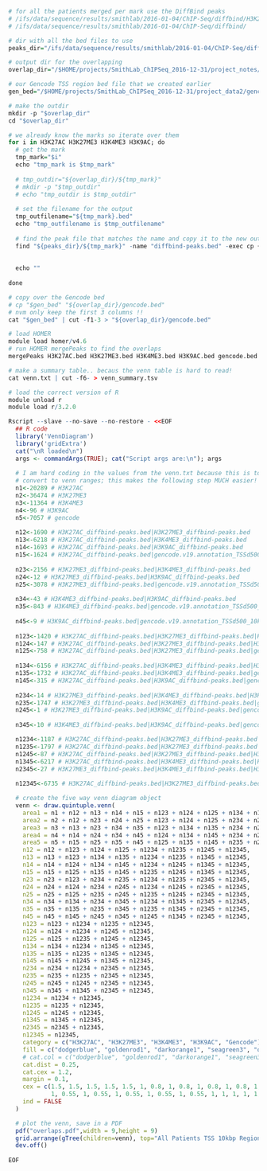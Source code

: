 
```r
# for all the patients merged per mark use the DiffBind peaks
# /ifs/data/sequence/results/smithlab/2016-01-04/ChIP-Seq/diffbind/H3K27AC/diffbind-peaks.bed
# /ifs/data/sequence/results/smithlab/2016-01-04/ChIP-Seq/diffbind/

# dir with all the bed files to use
peaks_dir="/ifs/data/sequence/results/smithlab/2016-01-04/ChIP-Seq/diffbind" # diffbind-peaks.bed

# output dir for the overlapping
overlap_dir="/$HOME/projects/SmithLab_ChIPSeq_2016-12-31/project_notes/peak_overlap/all_patients_per_mark"

# our Gencode TSS region bed file that we created earlier
gen_bed="/$HOME/projects/SmithLab_ChIPSeq_2016-12-31/project_data2/gencode.v19.annotation_TSSd500_10kbp.bed"

# make the outdir
mkdir -p "$overlap_dir"
cd "$overlap_dir"

# we already know the marks so iterate over them
for i in H3K27AC H3K27ME3 H3K4ME3 H3K9AC; do
  # get the mark
  tmp_mark="$i"
  echo "tmp_mark is $tmp_mark"
  
  # tmp_outdir="${overlap_dir}/${tmp_mark}"
  # mkdir -p "$tmp_outdir"
  # echo "tmp_outdir is $tmp_outdir"
  
  # set the filename for the output
  tmp_outfilename="${tmp_mark}.bed"
  echo "tmp_outfilename is $tmp_outfilename"
  
  # find the peak file that matches the name and copy it to the new outdir
  find "${peaks_dir}/${tmp_mark}" -name "diffbind-peaks.bed" -exec cp {} "${overlap_dir}/${tmp_outfilename}" \;
  
  
  echo ""
  
done

# copy over the Gencode bed
# cp "$gen_bed" "${overlap_dir}/gencode.bed"
# nvm only keep the first 3 columns !!
cat "$gen_bed" | cut -f1-3 > "${overlap_dir}/gencode.bed"

# load HOMER
module load homer/v4.6
# run HOMER mergePeaks to find the overlaps
mergePeaks H3K27AC.bed H3K27ME3.bed H3K4ME3.bed H3K9AC.bed gencode.bed -prefix mergepeaks -venn venn.txt -matrix matrix.txt

# make a summary table.. becaus the venn table is hard to read!
cat venn.txt | cut -f6- > venn_summary.tsv

# load the correct version of R
module unload r
module load r/3.2.0

Rscript --slave --no-save --no-restore - <<EOF
  ## R code
  library('VennDiagram')
  library('gridExtra')
  cat("\nR loaded\n")
  args <- commandArgs(TRUE); cat("Script args are:\n"); args
  
  # I am hard coding in the values from the venn.txt because this is too complicated to parse and try to script
  # convert to venn ranges; this makes the following step MUCH easier!
  n1<-20289 # H3K27AC
  n2<-36474 # H3K27ME3
  n3<-11364 # H3K4ME3
  n4<-96 # H3K9AC
  n5<-7057 # gencode
  
  n12<-1690 # H3K27AC_diffbind-peaks.bed|H3K27ME3_diffbind-peaks.bed
  n13<-6218 # H3K27AC_diffbind-peaks.bed|H3K4ME3_diffbind-peaks.bed
  n14<-1693 # H3K27AC_diffbind-peaks.bed|H3K9AC_diffbind-peaks.bed
  n15<-1624 # H3K27AC_diffbind-peaks.bed|gencode.v19.annotation_TSSd500_10kbp.bed
  
  n23<-2156 # H3K27ME3_diffbind-peaks.bed|H3K4ME3_diffbind-peaks.bed
  n24<-12 # H3K27ME3_diffbind-peaks.bed|H3K9AC_diffbind-peaks.bed
  n25<-3078 # H3K27ME3_diffbind-peaks.bed|gencode.v19.annotation_TSSd500_10kbp.bed
  
  n34<-43 # H3K4ME3_diffbind-peaks.bed|H3K9AC_diffbind-peaks.bed
  n35<-843 # H3K4ME3_diffbind-peaks.bed|gencode.v19.annotation_TSSd500_10kbp.bed
  
  n45<-9 # H3K9AC_diffbind-peaks.bed|gencode.v19.annotation_TSSd500_10kbp.bed
  
  n123<-1420 # H3K27AC_diffbind-peaks.bed|H3K27ME3_diffbind-peaks.bed|H3K4ME3_diffbind-peaks.bed
  n124<-147 # H3K27AC_diffbind-peaks.bed|H3K27ME3_diffbind-peaks.bed|H3K9AC_diffbind-peaks.bed
  n125<-758 # H3K27AC_diffbind-peaks.bed|H3K27ME3_diffbind-peaks.bed|gencode.v19.annotation_TSSd500_10kbp.bed
  
  n134<-6156 # H3K27AC_diffbind-peaks.bed|H3K4ME3_diffbind-peaks.bed|H3K9AC_diffbind-peaks.bed
  n135<-1732 # H3K27AC_diffbind-peaks.bed|H3K4ME3_diffbind-peaks.bed|gencode.v19.annotation_TSSd500_10kbp.bed
  n145<-315 # H3K27AC_diffbind-peaks.bed|H3K9AC_diffbind-peaks.bed|gencode.v19.annotation_TSSd500_10kbp.bed
  
  n234<-14 # H3K27ME3_diffbind-peaks.bed|H3K4ME3_diffbind-peaks.bed|H3K9AC_diffbind-peaks.bed
  n235<-1747 # H3K27ME3_diffbind-peaks.bed|H3K4ME3_diffbind-peaks.bed|gencode.v19.annotation_TSSd500_10kbp.bed
  n245<-1 # H3K27ME3_diffbind-peaks.bed|H3K9AC_diffbind-peaks.bed|gencode.v19.annotation_TSSd500_10kbp.bed
  
  n345<-10 # H3K4ME3_diffbind-peaks.bed|H3K9AC_diffbind-peaks.bed|gencode.v19.annotation_TSSd500_10kbp.bed

  n1234<-1187 # H3K27AC_diffbind-peaks.bed|H3K27ME3_diffbind-peaks.bed|H3K4ME3_diffbind-peaks.bed|H3K9AC_diffbind-peaks.bed
  n1235<-1797 # H3K27AC_diffbind-peaks.bed|H3K27ME3_diffbind-peaks.bed|H3K4ME3_diffbind-peaks.bed|gencode.v19.annotation_TSSd500_10kbp.bed
  n1245<-87 # H3K27AC_diffbind-peaks.bed|H3K27ME3_diffbind-peaks.bed|H3K9AC_diffbind-peaks.bed|gencode.v19.annotation_TSSd500_10kbp.bed
  n1345<-6217 # H3K27AC_diffbind-peaks.bed|H3K4ME3_diffbind-peaks.bed|H3K9AC_diffbind-peaks.bed|gencode.v19.annotation_TSSd500_10kbp.bed
  n2345<-27 # H3K27ME3_diffbind-peaks.bed|H3K4ME3_diffbind-peaks.bed|H3K9AC_diffbind-peaks.bed|gencode.v19.annotation_TSSd500_10kbp.bed
  
  n12345<-6735 # H3K27AC_diffbind-peaks.bed|H3K27ME3_diffbind-peaks.bed|H3K4ME3_diffbind-peaks.bed|H3K9AC_diffbind-peaks.bed|gencode.v19.annotation_TSSd500_10kbp.bed

  # create the five way venn diagram object
  venn <- draw.quintuple.venn(
    area1 = n1 + n12 + n13 + n14 + n15 + n123 + n124 + n125 + n134 + n135 + n145 + n1234 + n1235 + n1245 + n1345 + n12345,
    area2 = n2 + n12 + n23 + n24 + n25 + n123 + n124 + n125 + n234 + n235 + n245 + n1234 + n1235 + n1245 + n2345 + n12345,
    area3 = n3 + n13 + n23 + n34 + n35 + n123 + n134 + n135 + n234 + n235 + n345 + n1234 + n1235 + n1345 + n2345 + n12345,
    area4 = n4 + n14 + n24 + n34 + n45 + n124 + n134 + n145 + n234 + n245 + n345 + n1234 + n1245 + n1345 + n2345 + n12345,
    area5 = n5 + n15 + n25 + n35 + n45 + n125 + n135 + n145 + n235 + n245 + n345 + n1235 + n1245 + n1345 + n2345 + n12345,
    n12 = n12 + n123 + n124 + n125 + n1234 + n1235 + n1245 + n12345,
    n13 = n13 + n123 + n134 + n135 + n1234 + n1235 + n1345 + n12345,
    n14 = n14 + n124 + n134 + n145 + n1234 + n1245 + n1345 + n12345,
    n15 = n15 + n125 + n135 + n145 + n1235 + n1245 + n1345 + n12345,
    n23 = n23 + n123 + n234 + n235 + n1234 + n1235 + n2345 + n12345,
    n24 = n24 + n124 + n234 + n245 + n1234 + n1245 + n2345 + n12345,
    n25 = n25 + n125 + n235 + n245 + n1235 + n1245 + n2345 + n12345,
    n34 = n34 + n134 + n234 + n345 + n1234 + n1345 + n2345 + n12345,
    n35 = n35 + n135 + n235 + n345 + n1235 + n1345 + n2345 + n12345,
    n45 = n45 + n145 + n245 + n345 + n1245 + n1345 + n2345 + n12345,
    n123 = n123 + n1234 + n1235 + n12345,
    n124 = n124 + n1234 + n1245 + n12345,
    n125 = n125 + n1235 + n1245 + n12345,
    n134 = n134 + n1234 + n1345 + n12345,
    n135 = n135 + n1235 + n1345 + n12345,
    n145 = n145 + n1245 + n1345 + n12345,
    n234 = n234 + n1234 + n2345 + n12345,
    n235 = n235 + n1235 + n2345 + n12345,
    n245 = n245 + n1245 + n2345 + n12345,
    n345 = n345 + n1345 + n2345 + n12345,
    n1234 = n1234 + n12345,
    n1235 = n1235 + n12345,
    n1245 = n1245 + n12345,
    n1345 = n1345 + n12345,
    n2345 = n2345 + n12345,
    n12345 = n12345,
    category = c("H3K27AC", "H3K27ME3", "H3K4ME3", "H3K9AC", "Gencode"),
    fill = c("dodgerblue", "goldenrod1", "darkorange1", "seagreen3", "orchid3"),
    # cat.col = c("dodgerblue", "goldenrod1", "darkorange1", "seagreen3", "orchid3"),
    cat.dist = 0.25,
    cat.cex = 1.2,
    margin = 0.1,
    cex = c(1.5, 1.5, 1.5, 1.5, 1.5, 1, 0.8, 1, 0.8, 1, 0.8, 1, 0.8, 1, 0.8,
            1, 0.55, 1, 0.55, 1, 0.55, 1, 0.55, 1, 0.55, 1, 1, 1, 1, 1, 1.5),
    ind = FALSE
  )

  # plot the venn, save in a PDF
  pdf("overlaps.pdf",width = 9,height = 9)
  grid.arrange(gTree(children=venn), top="All Patients TSS 10kbp Region Peak Overlap") #, bottom="subtitle")
  dev.off()
  
EOF

```
